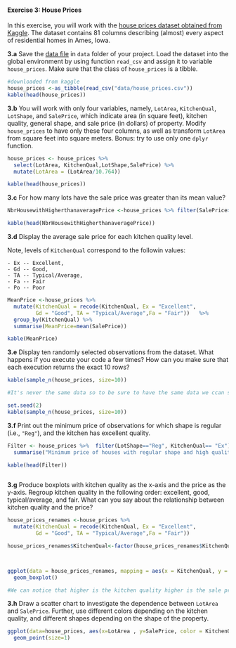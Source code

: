 #### Exercise 3: House Prices

In this exercise, you will work with the [house prices dataset obtained from Kaggle](https://www.kaggle.com/c/house-prices-advanced-regression-techniques/data).
The dataset contains 81 columns describing (almost) every aspect of residential homes in Ames, Iowa.

__3.a__ Save the [data file](https://raw.githubusercontent.com/tvatter/dsfba_2019/homework/data/house_prices.csv) in `data` folder of your project. Load the dataset into the global environment by using function `read_csv` and assign it to variable `house_prices`. Make sure that the class of `house_prices` is a tibble.

```r
#downloaded from kaggle
house_prices <-as_tibble(read_csv("data/house_prices.csv"))
kable(head(house_prices))


```

__3.b__ You will work with only four variables, namely, `LotArea`, `KitchenQual`, `LotShape`, and `SalePrice`, which indicate area (in square feet), kitchen quality, general shape, and sale price (in dollars) of property. 
Modify `house_prices` to have only these four columns, as well as transform `LotArea` from square feet into square meters. Bonus: try to use only one `dplyr` function.

```r

house_prices <- house_prices %>% 
  select(LotArea, KitchenQual,LotShape,SalePrice) %>%
  mutate(LotArea = (LotArea/10.764))

kable(head(house_prices))


```

__3.c__ For how many lots have the sale price was greater than its mean value?

```r

NbrHousewithHigherthanaveragePrice <-house_prices %>% filter(SalePrice>mean(SalePrice)) %>% summarise(Nbr_of_house=n())

kable(head(NbrHousewithHigherthanaveragePrice))


```


__3.d__ Display the average sale price for each kitchen quality level.

  Note, levels of `KitchenQual` correspond to the followin values:

    - Ex -- Excellent,
    - Gd -- Good,
    - TA -- Typical/Average,
    - Fa -- Fair
    - Po -- Poor

```r

MeanPrice <-house_prices %>%  
  mutate(KitchenQual = recode(KitchenQual, Ex = "Excellent",
         Gd = "Good", TA = "Typical/Average",Fa = "Fair"))   %>% 
  group_by(KitchenQual) %>%
  summarise(MeanPrice=mean(SalePrice)) 

kable(MeanPrice)

```

__3.e__ Display ten randomly selected observations from the dataset. What happens if you execute your code a few times? How can you make sure that each execution returns the exact 10 rows?

```r

kable(sample_n(house_prices, size=10))

#It's never the same data so to be sure to have the same data we ccan set a seed such as : 

set.seed(2)
kable(sample_n(house_prices, size=10))


```

__3.f__ Print out the minimum price of observations for which shape is regular (i.e., `"Reg"`), and the kitchen has excellent quality.

```r

Filter <- house_prices %>%  filter(LotShape=="Reg", KitchenQual== "Ex")  %>%  
  summarise("Minimum price of houses with regular shape and high quality kitchen" = min(SalePrice))

kable(head(Filter))
  
```

__3.g__ Produce boxplots with kitchen quality as the x-axis and the price as the y-axis. Regroup kitchen quality in the following order: excellent, good, typical/average, and fair. What can you say about the relationship between kitchen quality and the price?

```r

house_prices_renames <-house_prices %>%  
  mutate(KitchenQual = recode(KitchenQual, Ex = "Excellent",
         Gd = "Good", TA = "Typical/Average",Fa = "Fair"))

house_prices_renames$KitchenQual<-factor(house_prices_renames$KitchenQual, levels=c("Excellent", "Good", "Typical/Average","Fair"))



ggplot(data = house_prices_renames, mapping = aes(x = KitchenQual, y = SalePrice)) +
  geom_boxplot()

#We can notice that higher is the kitchen quality higher is the sale price on average  

```

__3.h__ Draw a scatter chart to investigate the dependence between `LotArea` and `SalePrice`. Further, use different colors depending on the kitchen quality, and different shapes depending on the shape of the property. 

```r

ggplot(data=house_prices, aes(x=LotArea , y=SalePrice, color = KitchenQual, shape= LotShape))+
  geom_point(size=1)


```
